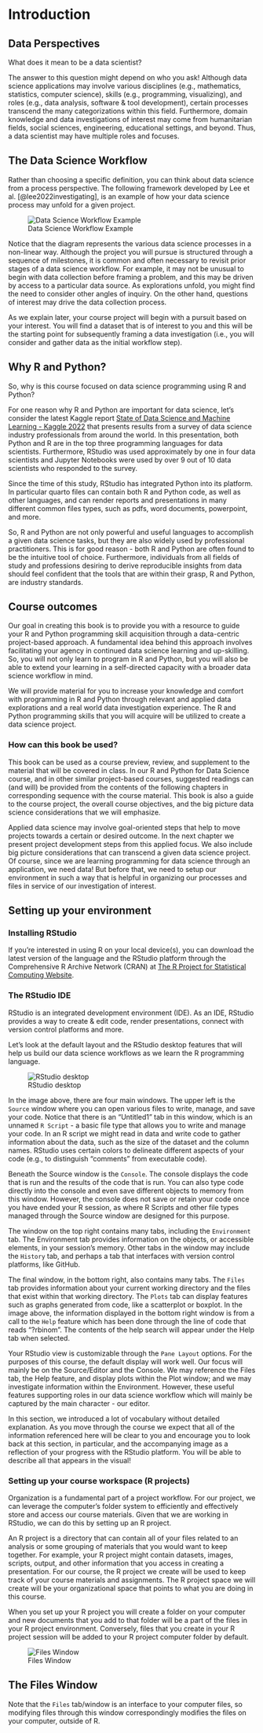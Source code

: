 # Introduction {.unnumbered}

::: callout-note
## Data Perspectives

What does it mean to be a data scientist? 

The answer to this question might depend on who you ask! Although data science applications may involve various disciplines (e.g., mathematics, statistics, computer science), skills (e.g., programming, visualizing), and roles (e.g., data analysis, software & tool development), certain processes transcend the many categorizations within this field. Furthermore, domain knowledge and data investigations of interest may come from humanitarian fields, social sciences, engineering, educational settings, and beyond. Thus, a data scientist may have multiple roles and focuses. 
::: 

## The Data Science Workflow

Rather than choosing a specific definition, you can think about data science from a process perspective. The following framework developed by Lee et al. [@lee2022investigating], is an example of how your data science process may unfold for a given project.

![Data Science Workflow Example](index_fig1.png)

Notice that the diagram represents the various data science processes in a non-linear way. Although the project you will pursue is structured through a sequence of milestones, it is common and often necessary to revisit prior stages of a data science workflow. For example, it may not be unusual to begin with data collection before framing a problem, and this may be driven by access to a particular data source. As explorations unfold, you might find the need to consider other angles of inquiry. On the other hand, questions of interest may drive the data collection process. 

As we explain later, your course project will begin with a pursuit based on your interest. You will find a dataset that is of interest to you and this will be the starting point for subsequently framing a data investigation (i.e., you will consider and gather data as the initial workflow step).

## Why R and Python?

So, why is this course focused on data science programming using R and Python?

For one reason why R and Python are important for data science, let's consider the latest Kaggle report [State of Data Science and Machine Learning - Kaggle 2022](https://www.kaggle.com/kaggle-survey-2022) that presents results from a survey of data science industry professionals from around the world. In this presentation, both Python and R are in the top three programming languages for data scientists. Furthermore, RStudio was used approximately by one in four data scientists and Jupyter Notebooks were used by over 9 out of 10 data scientists who responded to the survey. 

Since the time of this study, RStudio has integrated Python into its platform. In particular quarto files can contain both R and Python code, as well as other languages, and can render reports and presentations in many different common files types, such as pdfs, word documents, powerpoint, and more.

So, R and Python are not only powerful and useful languages to accomplish a given data science tasks, but they are also widely used by professional practitioners. This is for good reason - both R and Python are often found to be the intuitive tool of choice. Furthermore, individuals from all fields of study and professions desiring to derive reproducible insights from data should feel confident that the tools that are within their grasp, R and Python, are industry standards.

## Course outcomes

Our goal in creating this book is to provide you with a resource to guide your R and Python programming skill acquisition through a data-centric project-based approach. A fundamental idea behind this approach involves facilitating your agency in continued data science learning and up-skilling. So, you will not only learn to program in R and Python, but you will also be able to extend your learning in a self-directed capacity with a broader data science workflow in mind.

We will provide material for you to increase your knowledge and comfort with programming in R and Python through relevant and applied data explorations and a real world data investigation experience. The R and Python programming skills that you will acquire will be utilized to create a data science project. 

### How can this book be used?

This book can be used as a course preview, review, and supplement to the material that will be covered in class. In our R and Python for Data Science course, and in other similar project-based courses, suggested readings can (and will) be provided from the contents of the following chapters in corresponding sequence with the course material. This book is also a guide to the course project, the overall course objectives, and the big picture data science considerations that we will emphasize.

Applied data science may involve goal-oriented steps that help to move projects towards a certain or desired outcome. In the next chapter we present project development steps from this applied focus. We also include big picture considerations that can transcend a given data science project. Of course, since we are learning programming for data science through an application, we need data! But before that, we need to setup our environment in such a way that is helpful in organizing our processes and files in service of our investigation of interest.

## Setting up your environment

### Installing RStudio

If you're interested in using R on your local device(s), you can download the latest version of the language and the RStudio platform through the Comprehensive R Archive Network (CRAN) at [The R Project for Statistical Computing Website](https://www.r-project.org/).

### The RStudio IDE

RStudio is an integrated development environment (IDE). As an IDE, RStudio provides a way to create & edit code, render presentations, connect with version control platforms and more. 

Let's look at the default layout and the RStudio desktop features that will help us build our data science workflows as we learn the R programming language.

![RStudio desktop](index_fig2.png)

In the image above, there are four main windows. The upper left is the `Source` window where you can open various files to write, manage, and save your code. Notice that there is an "Untitled1" tab in this window, which is an unnamed `R Script` - a basic file type that allows you to write and manage your code. In an R script we might read in data and write code to gather information about the data, such as the size of the dataset and the column names. RStudio uses certain colors to delineate different aspects of your code (e.g., to distinguish "comments" from executable code).   

Beneath the Source window is the `Console`. The console displays the code that is run and the results of the code that is run. You can also type code directly into the console and even save different objects to memory from this window. However, the console does not save or retain your code once you have ended your R session, as where R Scripts and other file types managed through the Source window are designed for this purpose.

The window on the top right contains many tabs, including the `Environment` tab. The Environment tab provides information on the objects, or accessible elements, in your session's memory. Other tabs in the window may include the `History` tab, and perhaps a tab that interfaces with version control platforms, like GitHub.

The final window, in the bottom right, also contains many tabs. The `Files` tab provides information about your current working directory and the files that exist within that working directory. The `Plots` tab can display features such as graphs generated from code, like a scatterplot or boxplot. In the image above, the information displayed in the bottom right window is from a call to the `Help` feature which has been done through the line of code that reads "?rbinom". The contents of the help search will appear under the Help tab when selected.

Your RStudio view is customizable through the `Pane Layout` options. For the purposes of this course, the default display will work well. Our focus will mainly be on the Source/Editor and the Console. We may reference the Files tab, the Help feature, and display plots within the Plot window; and we may investigate information within the Environment. However, these useful features supporting roles in our data science workflow which will mainly be captured by the main character - our editor.

In this section, we introduced a lot of vocabulary without detailed explanation. As you move through the course we expect that all of the information referenced here will be clear to you and encourage you to look back at this section, in particular, and the accompanying image as a reflection of your progress with the RStudio platform. You will be able to describe all that appears in the visual!

### Setting up your course workspace (R projects)

Organization is a fundamental part of a project workflow. For our project, we can leverage the computer's folder system to efficiently and effectively store and access our course materials. Given that we are working in RStudio, we can do this by setting up an R project.

An R project is a directory that can contain all of your files related to an analysis or some grouping of materials that you would want to keep together. For example, your R project might contain datasets, images, scripts, output, and other information that you access in creating a presentation. For our course, the R project we create will be used to keep track of your course materials and assignments. The R project space we will create will be your organizational space that points to what you are doing in this course.

When you set up your R project you will create a folder on your computer and new documents that you add to that folder will be a part of the files in your R project environment. Conversely, files that you create in your R project session will be added to your R project computer folder by default. 

![Files Window](index_fig3.png)

::: callout-caution
## The Files Window

Note that the `Files` tab/window is an interface to your computer files, so modifying files through this window correspondingly modifies the files on your computer, outside of R.
:::
